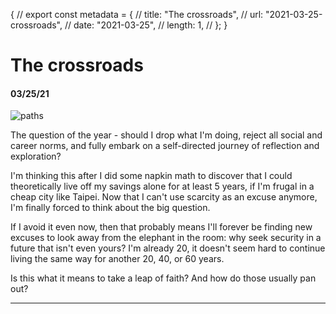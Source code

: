 {
// export const metadata = {
// title: "The crossroads",
// url: "2021-03-25-crossroads",
// date: "2021-03-25",
// length: 1,
// };
}

# The crossroads

#### 03/25/21

![paths](/images/2021-03-25-crossroads/paths.jpg)

The question of the year - should I drop what I'm doing, reject all social and career norms, and fully embark on a self-directed journey of reflection and exploration?

I'm thinking this after I did some napkin math to discover that I could theoretically live off my savings alone for at least 5 years, if I'm frugal in a cheap city like Taipei. Now that I can't use scarcity as an excuse anymore, I'm finally forced to think about the big question.

If I avoid it even now, then that probably means I'll forever be finding new excuses to look away from the elephant in the room: why seek security in a future that isn't even yours? I'm already 20, it doesn't seem hard to continue living the same way for another 20, 40, or 60 years.

Is this what it means to take a leap of faith? And how do those usually pan out?

---
